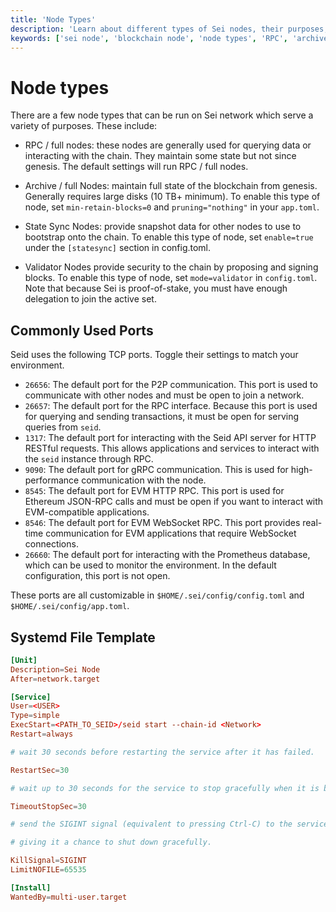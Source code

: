 ```yaml
---
title: 'Node Types'
description: 'Learn about different types of Sei nodes, their purposes, commonly used ports, and systemd configuration.'
keywords: ['sei node', 'blockchain node', 'node types', 'RPC', 'archive node', 'validator node', 'state sync', 'ports', 'systemd', 'P2P']
---
```



# Node types

There are a few node types that can be run on Sei network which serve a variety of purposes. These include:

- RPC / full nodes: these nodes are generally used for querying data or interacting with the chain. They maintain some state but not since genesis. The default settings will run RPC / full nodes.

- Archive / full Nodes: maintain full state of the blockchain from genesis. Generally requires large disks (10 TB+ minimum). To enable this type of node, set `min-retain-blocks=0` and `pruning="nothing"` in your `app.toml`.

- State Sync Nodes: provide snapshot data for other nodes to use to bootstrap onto the chain. To enable this type of node, set `enable=true` under the `[statesync]` section in config.toml.

- Validator Nodes provide security to the chain by proposing and signing blocks. To enable this type of node, set `mode=validator` in `config.toml`. Note that because Sei is proof-of-stake, you must have enough delegation to join the active set.

## Commonly Used Ports

Seid uses the following TCP ports. Toggle their settings to match your environment.

- `26656`: The default port for the P2P communication. This port is used to communicate with other nodes and must be open to join a network.
- `26657`: The default port for the RPC interface. Because this port is used for querying and sending transactions, it must be open for serving queries from `seid`.
- `1317`: The default port for interacting with the Seid API server for HTTP RESTful requests. This allows applications and services to interact with the `seid` instance through RPC.
- `9090`: The default port for gRPC communication. This is used for high-performance communication with the node.
- `8545`: The default port for EVM HTTP RPC. This port is used for Ethereum JSON-RPC calls and must be open if you want to interact with EVM-compatible applications.
- `8546`: The default port for EVM WebSocket RPC. This port provides real-time communication for EVM applications that require WebSocket connections.
- `26660`: The default port for interacting with the Prometheus database, which can be used to monitor the environment. In the default configuration, this port is not open.

These ports are all customizable in `$HOME/.sei/config/config.toml` and `$HOME/.sei/config/app.toml`.

## Systemd File Template

```toml
[Unit]
Description=Sei Node
After=network.target

[Service]
User=<USER>
Type=simple
ExecStart=<PATH_TO_SEID>/seid start --chain-id <Network>
Restart=always

# wait 30 seconds before restarting the service after it has failed.

RestartSec=30

# wait up to 30 seconds for the service to stop gracefully when it is being stopped.

TimeoutStopSec=30

# send the SIGINT signal (equivalent to pressing Ctrl-C) to the service process when it is being stopped

# giving it a chance to shut down gracefully.

KillSignal=SIGINT
LimitNOFILE=65535

[Install]
WantedBy=multi-user.target
```
